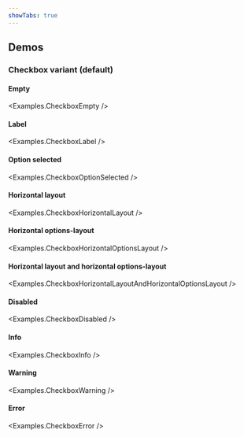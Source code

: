 ```yaml
---
showTabs: true
---
```



## Demos

### Checkbox variant (default)

#### Empty

<Examples.CheckboxEmpty />

#### Label

<Examples.CheckboxLabel />

#### Option selected

<Examples.CheckboxOptionSelected />

#### Horizontal layout

<Examples.CheckboxHorizontalLayout />

#### Horizontal options-layout

<Examples.CheckboxHorizontalOptionsLayout />

#### Horizontal layout and horizontal options-layout

<Examples.CheckboxHorizontalLayoutAndHorizontalOptionsLayout />

#### Disabled

<Examples.CheckboxDisabled />

#### Info

<Examples.CheckboxInfo />

#### Warning

<Examples.CheckboxWarning />

#### Error

<Examples.CheckboxError />
